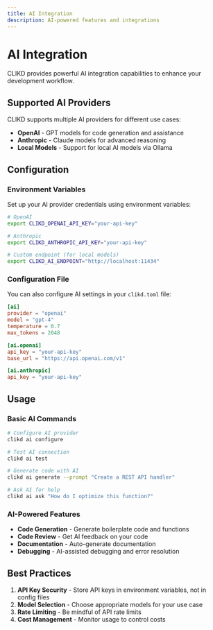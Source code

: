 ```yaml
---
title: AI Integration
description: AI-powered features and integrations
---
```


# AI Integration

CLIKD provides powerful AI integration capabilities to enhance your development workflow.

## Supported AI Providers

CLIKD supports multiple AI providers for different use cases:

- **OpenAI** - GPT models for code generation and assistance
- **Anthropic** - Claude models for advanced reasoning
- **Local Models** - Support for local AI models via Ollama

## Configuration

### Environment Variables

Set up your AI provider credentials using environment variables:

```bash
# OpenAI
export CLIKD_OPENAI_API_KEY="your-api-key"

# Anthropic
export CLIKD_ANTHROPIC_API_KEY="your-api-key"

# Custom endpoint (for local models)
export CLIKD_AI_ENDPOINT="http://localhost:11434"
```

### Configuration File

You can also configure AI settings in your `clikd.toml` file:

```toml
[ai]
provider = "openai"
model = "gpt-4"
temperature = 0.7
max_tokens = 2048

[ai.openai]
api_key = "your-api-key"
base_url = "https://api.openai.com/v1"

[ai.anthropic]
api_key = "your-api-key"
```

## Usage

### Basic AI Commands

```bash
# Configure AI provider
clikd ai configure

# Test AI connection
clikd ai test

# Generate code with AI
clikd ai generate --prompt "Create a REST API handler"

# Ask AI for help
clikd ai ask "How do I optimize this function?"
```

### AI-Powered Features

- **Code Generation** - Generate boilerplate code and functions
- **Code Review** - Get AI feedback on your code
- **Documentation** - Auto-generate documentation
- **Debugging** - AI-assisted debugging and error resolution

## Best Practices

1. **API Key Security** - Store API keys in environment variables, not in config files
2. **Model Selection** - Choose appropriate models for your use case
3. **Rate Limiting** - Be mindful of API rate limits
4. **Cost Management** - Monitor usage to control costs 
